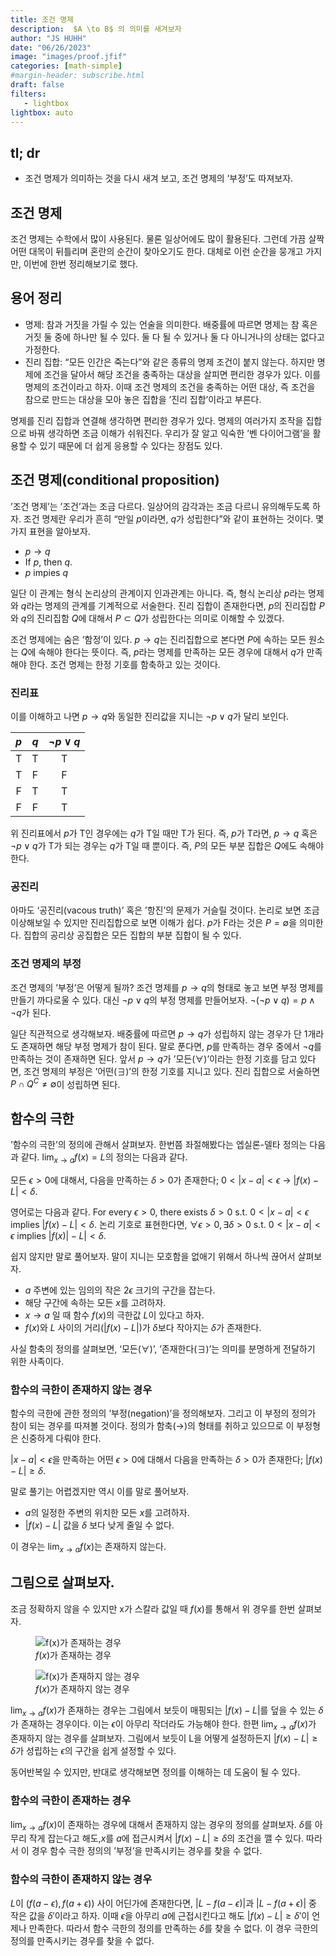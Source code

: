 ```yaml
---
title: 조건 명제 
description:  $A \to B$ 의 의미를 새겨보자
author: "JS HUHH"
date: "06/26/2023"
image: "images/proof.jfif"
categories: [math-simple]
#margin-header: subscribe.html
draft: false
filters:
   - lightbox
lightbox: auto
---
```


## tl; dr

- 조건 명제가 의미하는 것을 다시 새겨 보고, 조건 명제의 '부정'도 따져보자. 

## 조건 명제 

조건 명제는 수학에서 많이 사용된다. 물론 일상어에도 많이 활용된다. 그런데 가끔 살짝 어떤 대목이 뒤틀리며 혼란의 순간이 찾아오기도 한다. 대체로 이런 순간을 뭉개고 가지만, 이번에 한번 정리해보기로 했다. 

## 용어 정리 

- 명제: 참과 거짓을 가릴 수 있는 언술을 의미한다. 배중률에 따르면 명제는 참 혹은 거짓 둘 중에 하나만 될 수 있다. 둘 다 될 수 있거나 둘 다 아니거나의 상태는 없다고 가정한다.
- 진리 집합: "모든 인간은 죽는다"와 같은 종류의 명제 조건이 붙지 않는다. 하지만 명제에 조건을 달아서 해당 조건을 충족하는 대상을 살피면 편리한 경우가 있다. 이를 명제의 조건이라고 하자. 이때 조건 명제의 조건을 충족하는 어떤 대상, 즉 조건을 참으로 만드는 대상을 모아 놓은 집합을 '진리 집합'이라고 부른다.

명제를 진리 집합과 연결해 생각하면 편리한 경우가 있다. 명제의 여러가지 조작을 집합으로 바꿔 생각하면 조금 이해가 쉬워진다. 우리가 잘 알고 익숙한 '벤 다이어그램'을 활용할 수 있기 때문에 더 쉽게 응용할 수 있다는 장점도 있다. 

## 조건 명제(conditional proposition)

'조건 명제'는 '조건'과는 조금 다르다. 일상어의 감각과는 조금 다르니 유의해두도록 하자. 조건 명제란 우리가 흔히 "만일 $p$이라면, $q$가 성립한다"와 같이 표현하는 것이다. 몇 가지 표현을 알아보자. 

- $p \to q$
- If $p$, then $q$.
- $p$ impies $q$

일단 이 관계는 형식 논리상의 관계이지 인과관계는 아니다. 즉, 형식 논리상 $p$라는 명제와 $q$라는 명제의 관계를 기계적으로 서술한다. 진리 집합이 존재한다면, $p$의 진리집합 $P$와 $q$의 진리집함 $Q$에 대해서 $P \subset Q$가 성립한다는 의미로 이해할 수 있겠다. 

조건 명제에는 숨은 '함정'이 있다. $p \to q$는 진리집합으로 본다면 $P$에 속하는 모든 원소는 $Q$에 속해야 한다는 뜻이다. 즉, $p$라는 명제를 만족하는 모든 경우에 대해서 $q$가 만족해야 한다. 조건 명제는 한정 기호를 함축하고 있는 것이다. 

### 진리표 

이를 이해하고 나면 $p \to q$와 동일한 진리값을 지니는 $\neg p \lor q$가 달리 보인다. 


| $p$ | $q$ | $\neg p \lor q$ |
| :--------: | :--------: | :-----------: |
| T     | T     | T     |
| T     | F     | F     |
| F     | T     | T     |
| F     | F     | T     |

위 진리표에서 $p$가 T인 경우에는 $q$가 T일 때만 T가 된다. 즉, $p$가 T라면, $p \to q$ 혹은 $\neg p \lor q$가 T가 되는 경우는 $q$가 T일 때 뿐이다. 즉, $P$의 모든 부분 집합은 $Q$에도 속해야 한다. 

### 공진리

아마도 '공진리(vacous truth)' 혹은 '항진'의 문제가 거슬릴 것이다. 논리로 보면 조금 이상해보일 수 있지만 진리집합으로 보면 이해가 쉽다. $p$가 F라는 것은 $P=\emptyset$을 의미한다. 집합의 공리상 공집합은 모든 집합의 부분 집합이 될 수 있다. 

### 조건 명제의 부정 

조건 명제의 '부정'은 어떻게 될까? 조건 명제를 $p \to q$의 형태로 놓고 보면 부정 명제를 만들기 까다로울 수 있다. 대신 $\neg p \lor q$의 부정 명제를 만들어보자. $\neg(\neg p \lor q) = p \land \neg q$가 된다. 


일단 직관적으로 생각해보자. 배중률에 따르면 $p \to q$가 성립하지 않는 경우가 단 1개라도 존재하면 해당 부정 명제가 참이 된다. 말로 푼다면, $p$를 만족하는 경우 중에서 $\neg q$를 만족하는 것이 존재하면 된다. 앞서 $p \to q$가 '모든($\forall$)'이라는 한정 기호를 담고 있다면, 조건 명제의 부정은 '어떤($\exists$)'의 한정 기호를 지니고 있다. 진리 집합으로 서술하면 $P \cap Q^C \neq \emptyset$이 성립하면 된다.

## 함수의 극한 

'함수의 극한'의 정의에 관해서 살펴보자. 한번쯤 좌절해봤다는 엡실론-델타 정의는 다음과 같다. $\lim_{x \to a} f(x) = L$의 정의는 다음과 같다. 

모든 $\epsilon > 0$에 대해서, 다음을 만족하는 $\delta > 0$가 존재한다; $0 < |x - a| < \epsilon$ $\to$ $|f(x)-L| < \delta$.

:::{.column-margin}
영어로는 다음과 같다. For every $\epsilon > 0$, there exists $\delta > 0$ s.t. $0 < |x-a| < \epsilon$ implies $|f(x) - L| < \delta$. 논리 기호로 표현한다면, $\forall \epsilon>0, \exists \delta > 0$ s.t. $0 < |x-a| < \epsilon$ implies $|f(x)| - L| < \delta$.
:::

쉽지 않지만 말로 풀어보자. 말이 지니는 모호함을 없애기 위해서 하나씩 끊어서 살펴보자. 

- $a$ 주변에 있는 임의의 작은 $2\epsilon$ 크기의 구간을 잡는다.  
- 해당 구간에 속하는 모든 $x$를 고려하자. 
- $x \to a$ 일 때 함수 $f(x)$의 극한값 $L$이 있다고 하자. 
- $f(x)$와 $L$ 사이의 거리($|f(x)-L|$)가 $\delta$보다 작아지는 $\delta$가 존재한다. 

사실 함축의 정의를 살펴보면, '모든($\forall$)', '존재한다($\exists$)'는 의미를 분명하게 전달하기 위한 사족이다.  

### 함수의 극한이 존재하지 않는 경우 

함수의 극한에 관한 정의의 '부정(negation)'을 정의해보자. 그리고 이 부정의 정의가 참이 되는 경우를 따져볼 것이다. 정의가 함축($\to$)의 형태를 취하고 있으므로 이 부정형은 신중하게 다뤄야 한다.

$|x-a|< \epsilon$을 만족하는 어떤 $\epsilon>0$에 대해서 다음을 만족하는 $\delta>0$가 존재한다; $|f(x) - L| \geq \delta$. 

말로 풀기는 어렵겠지만 역시 이를 말로 풀어보자. 

- $a$의 일정한 주변의 위치한 모든 $x$를 고려하자. 
- $|f(x)-L|$ 값을 $\delta$ 보다 낮게 줄일 수 없다. 

이 경우는 $\lim_{x \to a}f(x)$는 존재하지 않는다. 

## 그림으로 살펴보자. 

조금 정확하지 않을 수 있지만 x가 스칼라 값일 때 $f(x)$를 통해서 위 경우를 한번 살펴보자. 


::: {layout="[40, -10, 40]"}

![$f(x)$가 존재하는 경우](images/limf_1.jpg)

![$f(x)$가 존재하지 않는 경우](images/limf_2.jpg)

:::

$\lim_{x \to a} f(x)$가 존재하는 경우는 그림에서 보듯이 매핑되는 $|f(x)-L|$를 덮을 수 있는 $\delta$가 존재하는 경우이다. 이는 $\epsilon$이 아무리 작더라도 가능해야 한다. 한편 $\lim_{x \to a} f(x)$가 존재하지 않는 경우를 살펴보자. 그림에서 보듯이 L을 어떻게 설정하든지 $|f(x)-L| \geq \delta$가 성립하는 $\epsilon$의 구간을 쉽게 설정할 수 있다. 

동어반복일 수 있지만, 반대로 생각해보면 정의를 이해하는 데 도움이 될 수 있다. 

### 함수의 극한이 존재하는 경우

$\lim_{x \to a} f(x)$이 존재하는 경우에 대해서 존재하지 않는 경우의 정의를 살펴보자. $\delta$를 아무리 작게 잡는다고 해도,$x$를 $a$에 접근시켜서 $|f(x)-L| \geq \delta$의 조건을 깰 수 있다. 따라서 이 경우 함수 극한 정의의 '부정'을 만족시키는 경우를 찾을 수 없다. 

### 함수의 극한이 존재하지 않는 경우 

$L$이 $(f(a-\epsilon), f(a+\epsilon))$ 사이 어딘가에 존재한다면, $|L-f(a-\epsilon)|$과 $|L-f(a+\epsilon)|$ 중 작은 값을 $\delta'$이라고 하자. 이때 $\epsilon$을 아무리 $a$에 근접시킨다고 해도 $|f(x)-L| \geq \delta'$이 언제나 만족한다. 따라서 함수 극한의 정의를 만족하는 $\delta$를 찾을 수 없다. 이 경우 극한의 정의를 만족시키는 경우를 찾을 수 없다. 